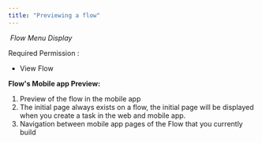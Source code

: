 ```yaml
---
title: "Previewing a flow"
---
```


<img src="https://t3837933.p.clickup-attachments.com/t3837933/6ca5b725-7329-4432-a599-861df2cd920d/image.png" alt="" /> _Flow Menu Display_

Required Permission :

- View Flow

**Flow's Mobile app Preview:**

1. Preview of the flow in the mobile app
2. The initial page always exists on a flow, the initial page will be displayed when you create a task in the web and mobile app.
3. Navigation between mobile app pages of the Flow that you currently build